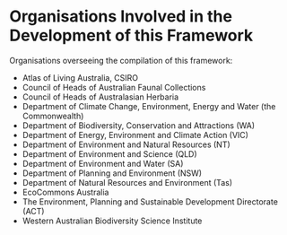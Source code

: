 # Organisations Involved in the Development of this Framework {.unnumbered}

Organisations overseeing the compilation of this framework:

- Atlas of Living Australia, CSIRO \
- Council of Heads of Australian Faunal Collections \
- Council of Heads of Australasian Herbaria \
- Department of Climate Change, Environment, Energy and Water (the Commonwealth) \
- Department of Biodiversity, Conservation and Attractions (WA) \
- Department of Energy, Environment and Climate Action (VIC) \
- Department of Environment and Natural Resources (NT) \
- Department of Environment and Science (QLD) \
- Department of Environment and Water (SA) \
- Department of Planning and Environment (NSW) \
- Department of Natural Resources and Environment (Tas) \
- EcoCommons Australia \
- The Environment, Planning and Sustainable Development Directorate (ACT) \
- Western Australian Biodiversity Science Institute \